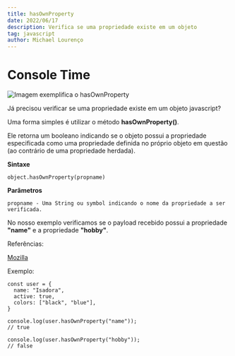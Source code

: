 ```yaml
---
title: hasOwnProperty
date: 2022/06/17
description: Verifica se uma propriedade existe em um objeto
tag: javascript
author: Michael Lourenço
---
```


# Console Time

<Image
  src="/images/SPT-HAS-OWN-PROPERTY.png"
  alt="Imagem exemplifica o hasOwnProperty"
  width={1280}
  height={988}
  priority
  className="next-image"
/>

Já precisou verificar se uma propriedade existe em um objeto javascript? 

Uma forma simples é utilizar o método **hasOwnProperty()**.

Ele retorna um booleano indicando se o objeto possui a propriedade especificada como uma propriedade definida no próprio objeto em questão (ao contrário de uma propriedade herdada).

**Sintaxe**
```
object.hasOwnProperty(propname)   
```

**Parâmetros**

```
propname - Uma String ou symbol indicando o nome da propriedade a ser verificada.
```

No nosso exemplo verificamos se o payload recebido possui a propriedade **"name"** e a propriedade **"hobby"**.

Referências:

[Mozilla](https://mzl.la/3c5CkZS)

Exemplo:

```
const user = {
  name: "Isadora",
  active: true,
  colors: ["black", "blue"],
}

console.log(user.hasOwnProperty("name"));   
// true

console.log(user.hasOwnProperty("hobby"));  
// false
```
